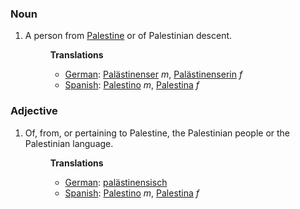 ===Noun===
#A person from [[Palestine]] or of Palestinian descent.
#:'''Translations'''
#:*[[German]]: [[Palästinenser]] ''m'', [[Palästinenserin]] ''f''
#:*[[Spanish]]: [[Palestino]] ''m'', [[Palestina]] ''f''

===Adjective===
#Of, from, or pertaining to Palestine, the Palestinian people or the Palestinian language.
#:'''Translations'''
#:*[[German]]: [[palästinensisch]]
#:*[[Spanish]]: [[Palestino]] ''m'', [[Palestina]] ''f''